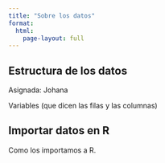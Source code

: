 ```yaml
---
title: "Sobre los datos"
format: 
  html:
    page-layout: full 
---
```


## Estructura de los datos

Asignada: Johana

Variables (que dicen las filas y las columnas)


## Importar datos en R

Como los importamos a R.
